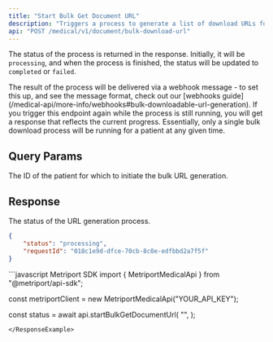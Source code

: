 ```yaml
---
title: "Start Bulk Get Document URL"
description: "Triggers a process to generate a list of download URLs for all of the patient's documents."
api: "POST /medical/v1/document/bulk-download-url"
---
```


The status of the process is returned in the response. Initially, it will be `processing`, and when the process is finished, the status will be updated to `completed` or `failed`.

<Tip>
  The result of the process will be delivered via a webhook message - to set this up, and see the message format, check out our [webhooks guide](/medical-api/more-info/webhooks#bulk-downloadable-url-generation). 
</Tip>

<Warning>
  If you trigger this endpoint again while the process is still running, you will get a response that reflects the current progress. Essentially, only a single bulk download process will be running for a patient at any given time.
</Warning>

## Query Params

<ParamField query="patientId" type="string" required>
  The ID of the patient for which to initiate the bulk URL generation.
</ParamField>

## Response

<ResponseField name="status" type="string" required>
      The status of the URL generation process.
</ResponseField>
<Snippet file="request-id.mdx" />

```json
{
    "status": "processing",
    "requestId": "018c1e9d-dfce-70cb-8c0e-edfbbd2a7f5f"
}
```

<ResponseExample>
```javascript Metriport SDK
import { MetriportMedicalApi } from "@metriport/api-sdk";

const metriportClient = new MetriportMedicalApi("YOUR_API_KEY");


const status = await api.startBulkGetDocumentUrl(
  "<your-patient-id>",
);

```
</ResponseExample>